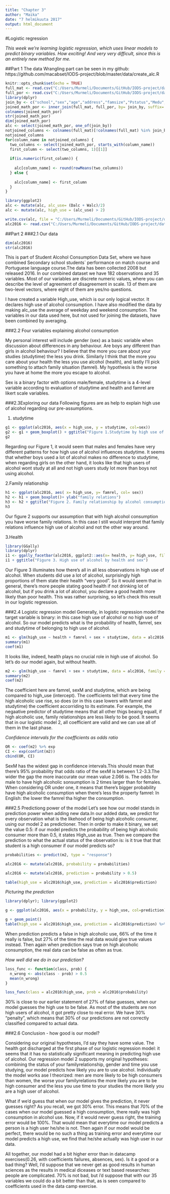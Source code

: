 ```yaml
---
title: "Chapter 3"
author: "Maika"
date: "7 helmikuuta 2017"
output: html_document
---
```

#Logistic regression

*This week we're learning logistic regression, which uses linear models to predict binary variables. How exciting! And very very difficult, since this is an entirely new method for me.*

##Part 1
The data Wrangling part can be seen in my github: https://github.com/macabset/IODS-project/blob/master/data/create_alc.R
```r
knitr::opts_chunk$set(echo = TRUE)
full_mat <- read.csv("C:/Users/Murmeli/Documents/GitHub/IODS-project/data/student-mat.csv", header = TRUE, sep=";")
full_por <- read.csv("C:/Users/Murmeli/Documents/GitHub/IODS-project/data/student-por.csv", header = TRUE, sep=";")
library(dplyr)
join_by <- c("school","sex","age","address","famsize","Pstatus","Medu","Fedu","Mjob","Fjob","reason","nursery","internet")
joined_math_por <- inner_join(full_mat, full_por, by= join_by, suffix= c(".full_mat", ".full_por"))
colnames(joined_math_por)
str(joined_math_por)
dim(joined_math_por)
alc <- select(joined_math_por, one_of(join_by))
notjoined_columns <- colnames(full_mat)[!colnames(full_mat) %in% join_by]
notjoined_columns
for(column_name in notjoined_columns) {
  two_columns <- select(joined_math_por, starts_with(column_name))
  first_column <- select(two_columns, 1)[[1]]
  
  if(is.numeric(first_column)) {
    
    alc[column_name] <- round(rowMeans(two_columns))
  } else { 
  
    alc[column_name] <- first_column
  }
}

library(ggplot2)
alc <- mutate(alc, alc_use= (Dalc + Walc)/2)
alc <- mutate(alc, high_use = (alc_use) > 2)

write.csv(alc, file = "C:/Users/Murmeli/Documents/GitHub/IODS-project/data/create_alc.csv", row.names = FALSE)
alc2016 <- read.csv("C:/Users/Murmeli/Documents/GitHub/IODS-project/data/create_alc.csv")

```
##Part 2
###2.1 Our data

```r
dim(alc2016)
str(alc2016)
```
This is part of Student Alcohol Consumption Data Set, where we have combined Secondary school students` performance on match course and Portuguese language course.The data has been collected 2008 but released 2016. In our combined dataset we have 182 observations and 35 variables. Most of our variables are discrete numeric values, where you can describe the level of agreement of disagreement in scale. 13 of them are two-level vectors, where eight of them are yes/no questions. 

I have created a variable High_use, which  is our only logical vector. It declares high use of alcohol consumption. I have also modified the data by making alc_use the average of weekday and weekend consumption. The variables in our data used here, but not used for joining the datasets, have been combined by averaging.

###2.2 Four variables explaining alcohol consumption

My personal interest will include gender (sex) as a basic variable when discussion about differences in any behaviour. Are boys any different than girls in alcohol behaviour? I believe that the more you care about your studies (studytime) the less you drink. Similarly I think that the more you care about your health the less you use alcohol (health), and lastly I'll pick something to attach family situation (famrel). My hypothesis is the worse you have at home the more you escape to alcohol.

Sex is a binary factor with options male/female, studytime is a 4-level variable according to evaluation of studytime and health and famrel are likert scale variables.

###2.3Exploring our data
Following figures are as help to explain high use of alcohol regarding our pre-assumptions.

1. studytime

```r
g1 <- ggplot(alc2016, aes(x = high_use, y = studytime, col=sex))
g2 <- g1 + geom_boxplot() + ggtitle("Figure 1.Studytime by high use of alcohol and gender")
g2
```

Regarding our Figure 1, it would seem that males and females have very different patterns for how high use of alcohol influences studytime. It seems that whether boys used a lot of alcohol makes no difference to studytime, when regarding girls on the other hand, it looks like that high users of alcohol wont study at all and not high users study lot more than boys not using alcohol.

2.Family relationship

```r
h1 <- ggplot(alc2016, aes( x= high_use, y= famrel, col= sex))
h2 <- h1 + geom_boxplot()+ ylab("family relations")
h3 <- h2 + ggtitle("Figure 2. Family relationship by alcohol consumption and sex")
h3
```


Our figure 2 supports our assumption that with high alcohol consumption you have worse family relations. In this case I still would interpret that family relations influence high use of alcohol and not the other way around.

3.Health

```r
library(GGally)
library(dplyr)
i1 <- ggally_facetbar(alc2016, ggplot2::aes(x= health, y= high_use, fill =sex))
i1 + ggtitle("Figure 3. High use of alcohol by health and sex")
```

Our Figure 3 illuminates how there's all in all less observations in high use of alcohol. When students did use a lot of alcohol, surprisingly high proportions of them state their health "very good". So it would seem that in general, there's more people stating good health if not drinking lot of alcohol, but if you drink a lot of alcohol, you declare a good health more likely than poor health. This was rather surprising, so let's check this result in our logistic regression.

###2.4 Logistic regression model
Generally, in logistic regression model the target variable is binary: in this case high use of alcohol or no high use of alcohol. So our model predicts what is the probability of health, famrel, sex and studytime of belonging to high use of alcohol.

```r
m1 <- glm(high_use ~ health + famrel + sex + studytime, data = alc2016, family = "binomial")
summary(m1)
coef(m1)
```
It looks like, indeed, health plays no crucial role in high use of alcohol. So let's do our model again, but without health.

```r
m2 <- glm(high_use ~ famrel + sex + studytime, data = alc2016, family = "binomial")
summary(m2)
coef(m2)
```
The coefficient here are famrel, sexM and studytime, which are being compared to high_use (intercept). The coefficients tell that every time the high alcoholic use rise, so does (or in this case lowers with famrel and studytime) the coefficient accorriding to its estimate. For example, the negaative predictor of studytime means that all other thigs beaing equall, if high alcoholic use, family relationships are less likely to be good. It seems that in our logistic model 2, all coefficient are valid and we can use all of them in the last phase.

*Confidence intervals for the coefficients as odds ratio*
```r
OR <- coef(m2) %>% exp
CI <- exp(confint(m2))
cbind(OR, CI)
```
SexM has the widest gap in confidence intervals.This should mean that there's 95% probability that odds ratio of the sexM is between 1.2-3.3.The wider the gap the more inaccurate our mean value 2.066 is. The odds for male to have high alcoholic sonsumption is 2 times larger than for females. When considering OR under one, it means that there's bigger probability have high alcoholic consumption when there's less the property famrel: In English: the lower the famrel tha higher the consumption.

###2.5 Predictiong power of the model
Let's see how our model stands in prediction power when adding new data.In our added data, we predict for every observation what is the likehood of being high alcoholic consumer, using our model 2 as predictioner. Then in order to make it binary, we set the value 0.5: if our model predicts the probability of being high alcoholic consumer more than 0.5, it states High_use as true. Then we compare the prediction to what the actual status of the observation is: is it true that that student is a high consumer if our model predicts so?

```R
probabilities <- predict(m2, type = "response")

alc2016 <- mutate(alc2016, probability = probabilities)

alc2016 <- mutate(alc2016, prediction = probability > 0.5)

table(high_use = alc2016$high_use, prediction = alc2016$prediction)

```
*Picturing the prediction*

```r
library(dplyr); library(ggplot2)

g <- ggplot(alc2016, aes(x = probability, y = high_use, col=prediction))

g + geom_point()
table(high_use = alc2016$high_use, prediction = alc2016$prediction) %>% prop.table()%>%addmargins()
```
When prediction predicts a false in high alcoholic use, 66% of the time it really is false, but 27% of the time the real data would give true values instead. Then again when prediction says true on high alcoholic consumption, the real data can be false as often as true.

*How well did we do in our prediction?*

```r
loss_func <- function(class, prob) {
  n_wrong <- abs(class - prob) > 0.5
  mean(n_wrong)
}

loss_func(class = alc2016$high_use, prob = alc2016$probability)
```
30% is close to our earlier statement of 27% of false guesses, when our model guesses the high use to be false. As most of the students are non high users of alcohol, it got pretty close to real error. We have 30% "penalty", which means that 30% of our predictions are not correctly classified compared to actual data. 

###2.6 Conclusion - how good is our model?

Considering our original hypotheses, I'd say they have some value. The health got discharged at the first phase of our logistic regression model: it seems that it has no statistically significant meaning in predicting high use of alcohol. Our regression model 2 supports my original hypotheses: combining the status of your familyrelationship, gender and time you use studying, our model predicts how likely you are to use alcohol. Individually the model works ase I theorized: men are more likely to be high consumers than women, the worse your familyrelations the more likely you are to be high consumer and the less you use time to your studies the more likely you are a high user of alcohol.

What if we'd guess that when our model gives the prediction, it never guesses right? As you recall, we got 30% error. This means that 70% of the cases when our model guessed a high consumption, there really was high consumption in alcohol use. Now, if it would never guess right, the training error would be 100%. That would mean that everytime our model predicts a person is a high user he/she is not. Then again if our model would be perfect, there would be no such a thing as training error and everytime our model predicts a high use, we find that he/she actually was high user in our data.

All together, our model had a bit higher error than in datacamp exercises(0.26, with coefficients failures, absences, sex). Is it a good or a bad thing? Well, I'd suppose that we never get as good results in human sciences as the results in medical diceases or text based researches: people are complicated. 70% is not bad, but i'd suppose that with our 35 variables we could do a bit better than that, as is seen compared to coefficients used in the data camp exercise. 